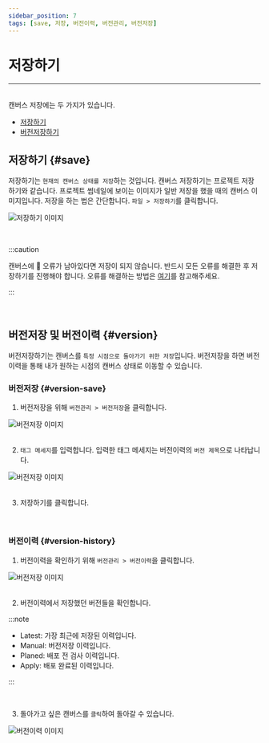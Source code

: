 ```yaml
---
sidebar_position: 7
tags: [save, 저장, 버전이력, 버전관리, 버전저장]
---
```




# 저장하기
<hr />
<br />
캔버스 저장에는 두 가지가 있습니다.

- [저장하기](#save)
- [버전저장하기](#version)


## 저장하기 {#save}
저장하기는 ```현재의 캔버스 상태를 저장```하는 것입니다. 캔버스 저장하기는 프로젝트 저장하기와 같습니다.
프로젝트 썸네일에 보이는 이미지가 일반 저장을 했을 때의 캔버스 이미지입니다.
저장을 하는 법은 간단합니다. ```파일 > 저장하기```를 클릭합니다.

<div className={styles.imgWrap}>
    <img src={ save01 } alt="저장하기 이미지" />
</div>

<p>&nbsp;</p>

:::caution

캔버스에 🔴 오류가 남아있다면 저장이 되지 않습니다. 반드시 모든 오류를 해결한 후 저장하기를 진행해야 합니다. 오류를 해결하는 방법은 [여기](/docs/start/edit-canvas.mdx)를 참고해주세요.

:::

<p>&nbsp;</p>

## 버전저장 및 버전이력 {#version}

버전저장하기는 캔버스를 ```특정 시점으로 돌아가기 위한 저장```입니다. 버전저장을 하면 버전이력을 통해 내가 원하는 시점의 캔버스 상태로 이동할 수 있습니다.


### 버전저장 {#version-save}
1. 버전저장을 위해 ```버전관리 > 버전저장```을 클릭합니다.

<div className={styles.imgWrap}>
    <img src={ save02 } alt="버전저장 이미지" />
</div>

<br />

2. ```태그 메세지```를 입력합니다. 입력한 태그 메세지는 버전이력의 ```버전 제목```으로 나타납니다.

<div className={styles.imgWrap}>
    <img src={ save03 } alt="버전저장 이미지" />
</div>

<br />

3. 저장하기를 클릭합니다.

<p>&nbsp;</p>

### 버전이력 {#version-history}
1. 버전이력을 확인하기 위해 ```버전관리 > 버전이력```을 클릭합니다.

<div className={styles.imgWrap}>
    <img src={ save02 } alt="버전저장 이미지" />
</div>

<br />

2. 버전이력에서 저장했던 버전들을 확인합니다.

:::note

- <highlight color="#206FD6">Latest</highlight>: 가장 최근에 저장된 이력입니다.
- <highlight color="#AD28DC">Manual</highlight>: 버전저장 이력입니다.
- <highlight color="#02CDE8">Planed</highlight>: 배포 전 검사 이력입니다.
- <highlight color="#1FD9A6">Apply</highlight>: 배포 완료된 이력입니다.

:::

<br />

3. 돌아가고 싶은 캔버스를 ```클릭```하여 돌아갈 수 있습니다.

<div className={styles.imgWrap}>
    <img src={ save04 } alt="버전이력 이미지" />
</div>


